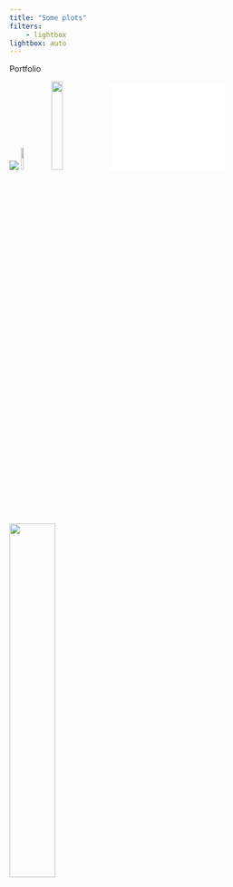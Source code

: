 ```yaml
---
title: "Some plots"
filters:
    - lightbox
lightbox: auto
---
```


Portfolio

::: gallery

::: column-page

![](src/images/all_the_things.jpeg){style="column-span: none;" group="my-gallery"}
![](src/images/cell_states.jpg){width=10% style="column-span: none;" group="my-gallery"}
![](src/images/bl_clusters.png){width=20% style="column-span: none;" group="my-gallery"}
![](src/images/estim_r.pdf){width=40% style="column-span: none;" group="my-gallery"}
![](src/images/lcr-modules.png){width=40% style="column-span: none;" group="my-gallery"}

:::
:::